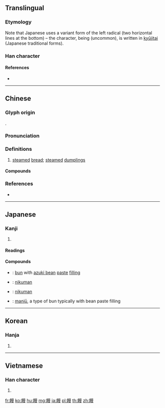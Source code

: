 {{character info/new}}
{{also|馒}}
==Translingual==
{{ja-forms|饅|[[馒]]|饅}}

===Etymology===
Note that Japanese uses a variant form of the left radical {{m|mul|食||food|sc=Hani}} (two horizontal lines at the bottom) – the character, being {{w|hyōgaiji}} (uncommon), is written in [[kyūjitai]] (Japanese traditional forms).

===Han character===
{{Han char|rn=184|rad=食|as=11|sn=20|four=86747|canj=OIAWE|ids=⿰飠曼}}

====References====
* {{Han ref|kx=1424.240|dkj=44346|dj=1950.150|hdz=74470.130|uh=9945|ud=39237|bh=C443|bd=50243}}

----

==Chinese==
{{zh-forms|s=馒}}

===Glyph origin===
{{Han etym}}
{{Han compound|食|曼|ls=psc|c1=s|c2=p}}.

===Pronunciation===
{{zh-pron
|m=mán
|c=maan4,maan6
|mc=y
|oc=y
|cat=n
}}

===Definitions===
{{zh-hanzi}}

# [[steam]]ed [[bread]]; [[steam]]ed [[dumpling]]s

====Compounds====
{{zh-der|土饅頭|饅頭果|饅首|饅頭}}

===References===
* {{R:yue:Hanzi}}

----

==Japanese==

===Kanji===
{{ja-kanji|grade=uc|rs=食11}}

# {{defn|lang=ja|sort=食11}}

====Readings====
{{ja-readings|goon=[[まん]] (man)|kanon=[[ばん]] (ban)}}

====Compounds====
{{der-top|Compounds}}
* {{ja-r|餡饅|あんまん}}: [[bun]] with [[azuki bean]] [[paste]] [[filling]]
* {{ja-r|肉饅|にくまん}}: [[nikuman]]
* {{ja-r|豚饅|ぶたまん}}: [[nikuman]]
* {{ja-r|饅頭|まんじゅう}}: [[w:Manjū|manjū]], a type of bun typically with bean paste filling
{{der-bottom}}

----

==Korean==

===Hanja===
{{ko-hanja|hangeul=만|eumhun=|rv=man|mr=man|y=man}}

# {{defn|lang=ko|sort=食11}}

----

==Vietnamese==

===Han character===
{{vi-hantu|[[man]]|rs=食11}}

# {{defn|lang=vi|sort=食11}}

[[fr:饅]]
[[ko:饅]]
[[hu:饅]]
[[mg:饅]]
[[ja:饅]]
[[pl:饅]]
[[th:饅]]
[[zh:饅]]